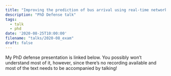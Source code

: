 ```yaml
---
title: "Improving the prediction of bus arrival using real-time network state"
description: "PhD Defense talk"
tags:
  - talk
  - phd
date: '2020-08-25T10:00:00'
filename: "talks/2020-08_exam"
draft: false
---
```


My PhD defense presentation is linked below. You possibly won't understand most of it, however, since there's no recording available and most of the text needs to be accompanied by talking!
